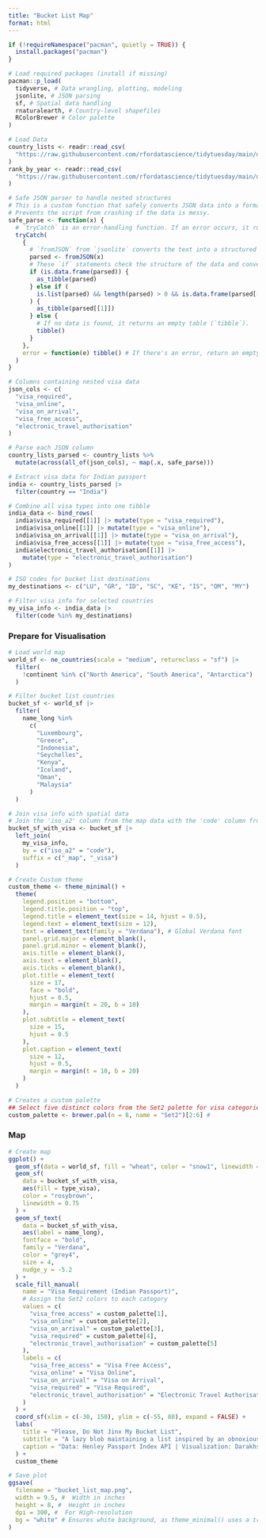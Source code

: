 ```yaml
---
title: "Bucket List Map"
format: html
---
```


```r
if (!requireNamespace("pacman", quietly = TRUE)) {
  install.packages("pacman")
}

# Load required packages (install if missing)
pacman::p_load(
  tidyverse, # Data wrangling, plotting, modeling
  jsonlite, # JSON parsing
  sf, # Spatial data handling
  rnaturalearth, # Country-level shapefiles
  RColorBrewer # Color palette
)
```

```r
# Load Data
country_lists <- readr::read_csv(
  "https://raw.githubusercontent.com/rfordatascience/tidytuesday/main/data/2025/2025-09-09/country_lists.csv"
)
rank_by_year <- readr::read_csv(
  "https://raw.githubusercontent.com/rfordatascience/tidytuesday/main/data/2025/2025-09-09/rank_by_year.csv"
)
```

```r
# Safe JSON parser to handle nested structures
# This is a custom function that safely converts JSON data into a format R can use (a tibble).
# Prevents the script from crashing if the data is messy.
safe_parse <- function(x) {
  # `tryCatch` is an error-handling function. If an error occurs, it runs the code in `error`.
  tryCatch(
    {
      # `fromJSON` from `jsonlite` converts the text into a structured R object.
      parsed <- fromJSON(x)
      # These `if` statements check the structure of the data and convert it to a `tibble`.
      if (is.data.frame(parsed)) {
        as_tibble(parsed)
      } else if (
        is.list(parsed) && length(parsed) > 0 && is.data.frame(parsed[[1]])
      ) {
        as_tibble(parsed[[1]])
      } else {
        # If no data is found, it returns an empty table (`tibble`).
        tibble()
      }
    },
    error = function(e) tibble() # If there's an error, return an empty table.
  )
}

# Columns containing nested visa data
json_cols <- c(
  "visa_required",
  "visa_online",
  "visa_on_arrival",
  "visa_free_access",
  "electronic_travel_authorisation"
)

# Parse each JSON column
country_lists_parsed <- country_lists %>%
  mutate(across(all_of(json_cols), ~ map(.x, safe_parse)))
```


```r
# Extract visa data for Indian passport
india <- country_lists_parsed |>
  filter(country == "India")

# Combine all visa types into one tibble
india_data <- bind_rows(
  india$visa_required[[1]] |> mutate(type = "visa_required"),
  india$visa_online[[1]] |> mutate(type = "visa_online"),
  india$visa_on_arrival[[1]] |> mutate(type = "visa_on_arrival"),
  india$visa_free_access[[1]] |> mutate(type = "visa_free_access"),
  india$electronic_travel_authorisation[[1]] |>
    mutate(type = "electronic_travel_authorisation")
)
```

```r
# ISO codes for bucket list destinations
my_destinations <- c("LU", "GR", "ID", "SC", "KE", "IS", "OM", "MY")

# Filter visa info for selected countries
my_visa_info <- india_data |>
  filter(code %in% my_destinations)
```

###  Prepare for Visualisation
```r
# Load world map
world_sf <- ne_countries(scale = "medium", returnclass = "sf") |>
  filter(
    !continent %in% c("North America", "South America", "Antarctica")
  )

# Filter bucket list countries
bucket_sf <- world_sf |>
  filter(
    name_long %in%
      c(
        "Luxembourg",
        "Greece",
        "Indonesia",
        "Seychelles",
        "Kenya",
        "Iceland",
        "Oman",
        "Malaysia"
      )
  )
```

```r
# Join visa info with spatial data
# Join the 'iso_a2' column from the map data with the 'code' column from your visa info.
bucket_sf_with_visa <- bucket_sf |>
  left_join(
    my_visa_info,
    by = c("iso_a2" = "code"),
    suffix = c("_map", "_visa")
  )
```

```r
# Create Custom theme
custom_theme <- theme_minimal() +
  theme(
    legend.position = "bottom",
    legend.title.position = "top",
    legend.title = element_text(size = 14, hjust = 0.5),
    legend.text = element_text(size = 12),
    text = element_text(family = "Verdana"), # Global Verdana font
    panel.grid.major = element_blank(),
    panel.grid.minor = element_blank(),
    axis.title = element_blank(),
    axis.text = element_blank(),
    axis.ticks = element_blank(),
    plot.title = element_text(
      size = 17,
      face = "bold",
      hjust = 0.5,
      margin = margin(t = 20, b = 10)
    ),
    plot.subtitle = element_text(
      size = 15,
      hjust = 0.5
    ),
    plot.caption = element_text(
      size = 12,
      hjust = 0.5,
      margin = margin(t = 10, b = 20)
    )
  )

# Creates a custom palette
## Select five distinct colors from the Set2 palette for visa categories
custom_palette <- brewer.pal(n = 8, name = "Set2")[2:6] #
```

### Map
```r
# Create map
ggplot() +
  geom_sf(data = world_sf, fill = "wheat", color = "snow1", linewidth = 0.25) +
  geom_sf(
    data = bucket_sf_with_visa,
    aes(fill = type_visa),
    color = "rosybrown",
    linewidth = 0.75
  ) +
  geom_sf_text(
    data = bucket_sf_with_visa,
    aes(label = name_long),
    fontface = "bold",
    family = "Verdana",
    color = "grey4",
    size = 4,
    nudge_y = -5.2
  ) +
  scale_fill_manual(
    name = "Visa Requirement (Indian Passport)",
    # Assign the Set2 colors to each category
    values = c(
      "visa_free_access" = custom_palette[1],
      "visa_online" = custom_palette[2],
      "visa_on_arrival" = custom_palette[3],
      "visa_required" = custom_palette[4],
      "electronic_travel_authorisation" = custom_palette[5]
    ),
    labels = c(
      "visa_free_access" = "Visa Free Access",
      "visa_online" = "Visa Online",
      "visa_on_arrival" = "Visa on Arrival",
      "visa_required" = "Visa Required",
      "electronic_travel_authorisation" = "Electronic Travel Authorisation"
    )
  ) +
  coord_sf(xlim = c(-30, 150), ylim = c(-55, 80), expand = FALSE) +
  labs(
    title = "Please, Do Not Jinx My Bucket List",
    subtitle = "A lazy blob maintaining a list inspired by an obnoxious number of travel vlogs",
    caption = "Data: Henley Passport Index API | Visualization: Darakhshan Nehal"
  ) +
  custom_theme
```

```r
# Save plot
ggsave(
  filename = "bucket_list_map.png",
  width = 9.5, #  Width in inches
  height = 8, #  Height in inches
  dpi = 300, #  For High-resolution
  bg = "white" # Ensures white background, as theme_minimal() uses a transparent background by default
)
```
